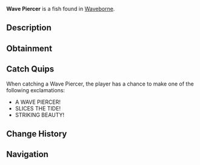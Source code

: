 {{FishInfobox
|image          = Wave Piercer.png
|rarity         = Mythical
|sea            = Second Sea
|location       = [[Waveborne]]
|sublocation    = 
|sources        = Fishing Rod
|radar_location = 
|prog_speed     = -55
|xp             = 1050
|weather        = Clear
|time           = Night
|season         = Winter
|bait           = Truffle Worm
|base_weight    = 140
|base_value     = 2100
|weight_range   = 90
|base_chance    = 5
|base_resil     = 15
}}
'''Wave Piercer''' is a {{Rarity|Mythical}} fish found in [[Waveborne]].

== Description ==
{{Description|A grey fish with light blue fins and dark grey stripes, cutting through the waves with ethereal precision.|Bestiary Entry}}

== Obtainment ==
{{Description|It appears when the sea mirrors the sky.|Bestiary Hint}}
{{Fish Availability|
Waveborne
|top_rods      = 
Plastic Rod\49513.46\149515.92;
Great Rod of Oscar\44181.54\118638.2;
Free Spirit Rod\42061.3\178147.71;
Astralhook Rod\40862.41\122960.48;
Azure Of Lagoon\37177.9\134271.78;
Fischer's Rod\27603.03\150898.57;
Krampus's Rod\27992.75\63037.54;
Firefly Rod\32399.47\155439.05;
Adventurer's Rod\27595.73\143312.07;
Lucky Rod\19364.13\93344.5;
Blazebringer Rod\31829.88\110539.45;
Verdant Shear Rod\29246.94\104588.53;
Steady Rod\26864.69\62613.63;
Trident Rod\24778.9\104974.01;
Ethereal Prism Rod\20048.04\72196.61;
Seraphic Rod\19749.81\74312.91;
No-Life Rod\19092.64\70331.5;
Challenger's Rod\18802.48\68933.53;
Rod Of The Exalted One\18311.29\65834.34;
Rod Of The Forgotten Fang\18291.3\67417.5;
Rod Of The Depths\17536.59\63105.18;
Depthseeker Rod\16837.1\64205.82;
Volcanic Rod\16754.68\62623.67;
Zeus Rod\16602.1\62053.39;
Avalanche Rod\16520.47\63127.47
|recommended   = Free Spirit Rod
}}

== Catch Quips ==
When catching a Wave Piercer, the player has a chance to make one of the following exclamations:
* A WAVE PIERCER!
* SLICES THE TIDE!
* STRIKING BEAUTY!

== Change History ==
{{Change History|{{subst:Current Version}}}}

== Navigation ==
{{Fish Navbox|Waveborne}}